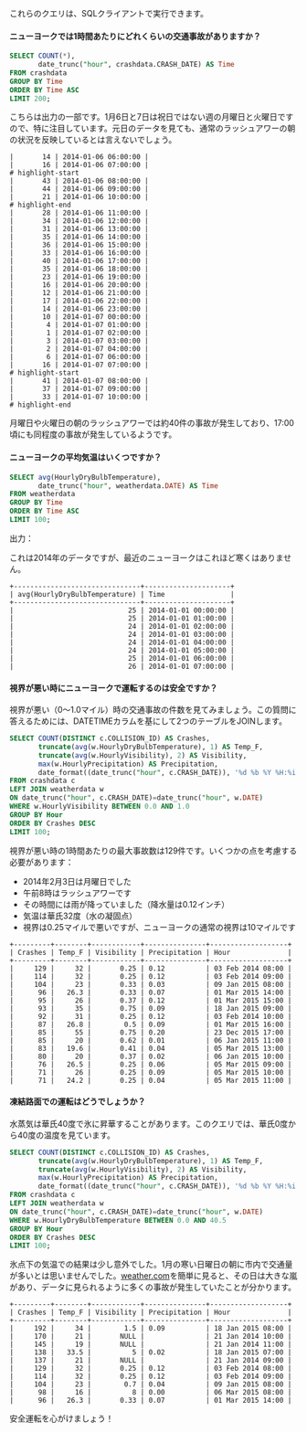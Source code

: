 
これらのクエリは、SQLクライアントで実行できます。

#### ニューヨークでは1時間あたりにどれくらいの交通事故がありますか？

```sql
SELECT COUNT(*),
       date_trunc("hour", crashdata.CRASH_DATE) AS Time
FROM crashdata
GROUP BY Time
ORDER BY Time ASC
LIMIT 200;
```

こちらは出力の一部です。1月6日と7日は祝日ではない週の月曜日と火曜日ですので、特に注目しています。元日のデータを見ても、通常のラッシュアワーの朝の状況を反映しているとは言えないでしょう。

```plaintext
|       14 | 2014-01-06 06:00:00 |
|       16 | 2014-01-06 07:00:00 |
# highlight-start
|       43 | 2014-01-06 08:00:00 |
|       44 | 2014-01-06 09:00:00 |
|       21 | 2014-01-06 10:00:00 |
# highlight-end
|       28 | 2014-01-06 11:00:00 |
|       34 | 2014-01-06 12:00:00 |
|       31 | 2014-01-06 13:00:00 |
|       35 | 2014-01-06 14:00:00 |
|       36 | 2014-01-06 15:00:00 |
|       33 | 2014-01-06 16:00:00 |
|       40 | 2014-01-06 17:00:00 |
|       35 | 2014-01-06 18:00:00 |
|       23 | 2014-01-06 19:00:00 |
|       16 | 2014-01-06 20:00:00 |
|       12 | 2014-01-06 21:00:00 |
|       17 | 2014-01-06 22:00:00 |
|       14 | 2014-01-06 23:00:00 |
|       10 | 2014-01-07 00:00:00 |
|        4 | 2014-01-07 01:00:00 |
|        1 | 2014-01-07 02:00:00 |
|        3 | 2014-01-07 03:00:00 |
|        2 | 2014-01-07 04:00:00 |
|        6 | 2014-01-07 06:00:00 |
|       16 | 2014-01-07 07:00:00 |
# highlight-start
|       41 | 2014-01-07 08:00:00 |
|       37 | 2014-01-07 09:00:00 |
|       33 | 2014-01-07 10:00:00 |
# highlight-end
```

月曜日や火曜日の朝のラッシュアワーでは約40件の事故が発生しており、17:00頃にも同程度の事故が発生しているようです。

#### ニューヨークの平均気温はいくつですか？

```sql
SELECT avg(HourlyDryBulbTemperature),
       date_trunc("hour", weatherdata.DATE) AS Time
FROM weatherdata
GROUP BY Time
ORDER BY Time ASC
LIMIT 100;
```

出力：

これは2014年のデータですが、最近のニューヨークはこれほど寒くはありません。

```plaintext
+-------------------------------+---------------------+
| avg(HourlyDryBulbTemperature) | Time                |
+-------------------------------+---------------------+
|                            25 | 2014-01-01 00:00:00 |
|                            25 | 2014-01-01 01:00:00 |
|                            24 | 2014-01-01 02:00:00 |
|                            24 | 2014-01-01 03:00:00 |
|                            24 | 2014-01-01 04:00:00 |
|                            24 | 2014-01-01 05:00:00 |
|                            25 | 2014-01-01 06:00:00 |
|                            26 | 2014-01-01 07:00:00 |
```

#### 視界が悪い時にニューヨークで運転するのは安全ですか？

視界が悪い（0〜1.0マイル）時の交通事故の件数を見てみましょう。この質問に答えるためには、DATETIMEカラムを基にして2つのテーブルをJOINします。

```sql
SELECT COUNT(DISTINCT c.COLLISION_ID) AS Crashes,
       truncate(avg(w.HourlyDryBulbTemperature), 1) AS Temp_F,
       truncate(avg(w.HourlyVisibility), 2) AS Visibility,
       max(w.HourlyPrecipitation) AS Precipitation,
       date_format((date_trunc("hour", c.CRASH_DATE)), '%d %b %Y %H:%i') AS Hour
FROM crashdata c
LEFT JOIN weatherdata w
ON date_trunc("hour", c.CRASH_DATE)=date_trunc("hour", w.DATE)
WHERE w.HourlyVisibility BETWEEN 0.0 AND 1.0
GROUP BY Hour
ORDER BY Crashes DESC
LIMIT 100;
```

視界が悪い時の1時間あたりの最大事故数は129件です。いくつかの点を考慮する必要があります：

- 2014年2月3日は月曜日でした
- 午前8時はラッシュアワーです
- その時間には雨が降っていました（降水量は0.12インチ）
- 気温は華氏32度（水の凝固点）
- 視界は0.25マイルで悪いですが、ニューヨークの通常の視界は10マイルです

```plaintext
+---------+--------+------------+---------------+-------------------+
| Crashes | Temp_F | Visibility | Precipitation | Hour              |
+---------+--------+------------+---------------+-------------------+
|     129 |     32 |       0.25 | 0.12          | 03 Feb 2014 08:00 |
|     114 |     32 |       0.25 | 0.12          | 03 Feb 2014 09:00 |
|     104 |     23 |       0.33 | 0.03          | 09 Jan 2015 08:00 |
|      96 |   26.3 |       0.33 | 0.07          | 01 Mar 2015 14:00 |
|      95 |     26 |       0.37 | 0.12          | 01 Mar 2015 15:00 |
|      93 |     35 |       0.75 | 0.09          | 18 Jan 2015 09:00 |
|      92 |     31 |       0.25 | 0.12          | 03 Feb 2014 10:00 |
|      87 |   26.8 |        0.5 | 0.09          | 01 Mar 2015 16:00 |
|      85 |     55 |       0.75 | 0.20          | 23 Dec 2015 17:00 |
|      85 |     20 |       0.62 | 0.01          | 06 Jan 2015 11:00 |
|      83 |   19.6 |       0.41 | 0.04          | 05 Mar 2015 13:00 |
|      80 |     20 |       0.37 | 0.02          | 06 Jan 2015 10:00 |
|      76 |   26.5 |       0.25 | 0.06          | 05 Mar 2015 09:00 |
|      71 |     26 |       0.25 | 0.09          | 05 Mar 2015 10:00 |
|      71 |   24.2 |       0.25 | 0.04          | 05 Mar 2015 11:00 |
```

#### 凍結路面での運転はどうでしょうか？

水蒸気は華氏40度で氷に昇華することがあります。このクエリでは、華氏0度から40度の温度を見ています。

```sql
SELECT COUNT(DISTINCT c.COLLISION_ID) AS Crashes,
       truncate(avg(w.HourlyDryBulbTemperature), 1) AS Temp_F,
       truncate(avg(w.HourlyVisibility), 2) AS Visibility,
       max(w.HourlyPrecipitation) AS Precipitation,
       date_format((date_trunc("hour", c.CRASH_DATE)), '%d %b %Y %H:%i') AS Hour
FROM crashdata c
LEFT JOIN weatherdata w
ON date_trunc("hour", c.CRASH_DATE)=date_trunc("hour", w.DATE)
WHERE w.HourlyDryBulbTemperature BETWEEN 0.0 AND 40.5 
GROUP BY Hour
ORDER BY Crashes DESC
LIMIT 100;
```

氷点下の気温での結果は少し意外でした。1月の寒い日曜日の朝に市内で交通量が多いとは思いませんでした。[weather.com](https://weather.com/storms/winter/news/northeast-storm-rain-snow-wind)を簡単に見ると、その日は大きな嵐があり、データに見られるように多くの事故が発生していたことが分かります。

```plaintext
+---------+--------+------------+---------------+-------------------+
| Crashes | Temp_F | Visibility | Precipitation | Hour              |
+---------+--------+------------+---------------+-------------------+
|     192 |     34 |        1.5 | 0.09          | 18 Jan 2015 08:00 |
|     170 |     21 |       NULL |               | 21 Jan 2014 10:00 |
|     145 |     19 |       NULL |               | 21 Jan 2014 11:00 |
|     138 |   33.5 |          5 | 0.02          | 18 Jan 2015 07:00 |
|     137 |     21 |       NULL |               | 21 Jan 2014 09:00 |
|     129 |     32 |       0.25 | 0.12          | 03 Feb 2014 08:00 |
|     114 |     32 |       0.25 | 0.12          | 03 Feb 2014 09:00 |
|     104 |     23 |        0.7 | 0.04          | 09 Jan 2015 08:00 |
|      98 |     16 |          8 | 0.00          | 06 Mar 2015 08:00 |
|      96 |   26.3 |       0.33 | 0.07          | 01 Mar 2015 14:00 |
```

安全運転を心がけましょう！
